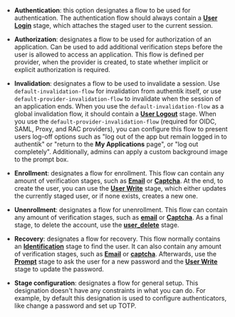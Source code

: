 -   **Authentication**: this option designates a flow to be used for authentication. The authentication flow should always contain a [**User Login**](../../stages/user_login/index.md) stage, which attaches the staged user to the current session.

-   **Authorization**: designates a flow to be used for authorization of an application. Can be used to add additional verification steps before the user is allowed to access an application. This flow is defined per provider, when the provider is created, to state whether implicit or explicit authorization is required.

-   **Invalidation**: designates a flow to be used to invalidate a session. Use `default-invalidation-flow` for invalidation from authentik itself, or use `default-provider-invalidation-flow` to invalidate when the session of an application ends. When you use the `default-invalidation-flow` as a global invalidation flow, it should contain a [**User Logout**](../../stages/user_logout.md) stage. When you use the `default-provider-invalidation-flow` (required for OIDC, SAML, Proxy, and RAC providers), you can configure this flow to present users log-off options such as "log out of the app but remain logged in to authentik" or "return to the **My Applications** page", or "log out completely". Additionally, admins can apply a custom background image to the prompt box.

-   **Enrollment**: designates a flow for enrollment. This flow can contain any amount of verification stages, such as [**Email**](../../stages/email/index.mdx) or [**Captcha**](../stages/captcha/index.md). At the end, to create the user, you can use the [**User Write**](../../stages/user_write.md) stage, which either updates the currently staged user, or if none exists, creates a new one.

-   **Unenrollment**: designates a flow for unenrollment. This flow can contain any amount of verification stages, such as [**email**](../../stages/email/index.mdx) or [**Captcha**](../stages/captcha/index.md). As a final stage, to delete the account, use the [**user_delete**](../../stages/user_delete.md) stage.

-   **Recovery**: designates a flow for recovery. This flow normally contains an [**Identification**](../../stages/identification/index.md) stage to find the user. It can also contain any amount of verification stages, such as [**Email**](../../stages/email/index.mdx) or [**captcha**](../../stages/captcha/index.md). Afterwards, use the [**Prompt**](../../stages/prompt/index.md) stage to ask the user for a new password and the [**User Write**](../../stages/user_write.md) stage to update the password.

-   **Stage configuration**: designates a flow for general setup. This designation doesn't have any constraints in what you can do. For example, by default this designation is used to configure authenticators, like change a password and set up TOTP.
